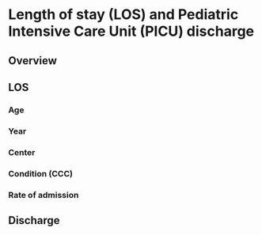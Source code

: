 # Length of stay (LOS) and Pediatric Intensive Care Unit (PICU) discharge {#los .tabset .tabset-fade .tabset-pills}

## Overview {-}



## LOS {.tabset .tabset-dropdown}

### Age

### Year

### Center

### Condition (CCC)

### Rate of admission




## Discharge {.tabset .tabset-dropdown}
